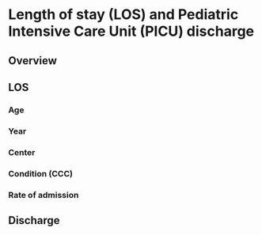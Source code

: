 # Length of stay (LOS) and Pediatric Intensive Care Unit (PICU) discharge {#los .tabset .tabset-fade .tabset-pills}

## Overview {-}



## LOS {.tabset .tabset-dropdown}

### Age

### Year

### Center

### Condition (CCC)

### Rate of admission




## Discharge {.tabset .tabset-dropdown}
